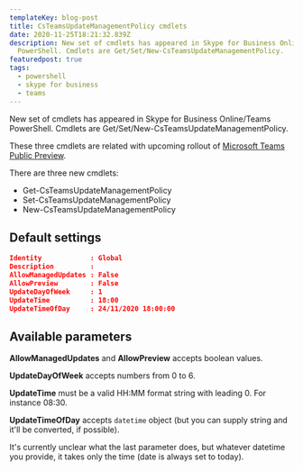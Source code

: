 ```yaml
---
templateKey: blog-post
title: CsTeamsUpdateManagementPolicy cmdlets
date: 2020-11-25T18:21:32.839Z
description: New set of cmdlets has appeared in Skype for Business Online/Teams
  PowerShell. Cmdlets are Get/Set/New-CsTeamsUpdateManagementPolicy.
featuredpost: true
tags:
  - powershell
  - skype for business
  - teams
---
```

New set of cmdlets has appeared in Skype for Business Online/Teams PowerShell. Cmdlets are Get/Set/New-CsTeamsUpdateManagementPolicy.

These three cmdlets are related with upcoming rollout of [Microsoft Teams Public Preview](https://docs.microsoft.com/en-us/MicrosoftTeams/public-preview-doc-updates).

There are three new cmdlets:
* Get-CsTeamsUpdateManagementPolicy
* Set-CsTeamsUpdateManagementPolicy
* New-CsTeamsUpdateManagementPolicy

## Default settings
``` json
Identity            : Global
Description         :
AllowManagedUpdates : False
AllowPreview        : False
UpdateDayOfWeek     : 1
UpdateTime          : 18:00
UpdateTimeOfDay     : 24/11/2020 18:00:00
```
## Available parameters

**AllowManagedUpdates** and **AllowPreview** accepts boolean values.

**UpdateDayOfWeek** accepts numbers from 0 to 6.

**UpdateTime** must be a valid HH:MM format string with leading 0. For instance 08:30.

**UpdateTimeOfDay** accepts `datetime` object (but you can supply string and it'll be converted, if possible).

It's currently unclear what the last parameter does, but whatever datetime you provide, it takes only the time (date is always set to today).